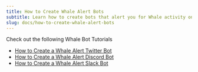 ```yaml
---
title: How to Create Whale Alert Bots
subtitle: Learn how to create bots that alert you for Whale activity on Ethereum
slug: docs/how-to-create-whale-alert-bots
---
```



Check out the following Whale Bot Tutorials

* [How to Create a Whale Alert Twitter Bot](/docs/how-to-create-a-whale-alert-twitter-bot)
* [How to Create a Whale Alert Discord Bot](/docs/how-to-create-a-whale-alert-discord-bot)
* [How to Create a Whale Alert Slack Bot](/docs/how-to-create-a-whale-alert-slack-bot)
